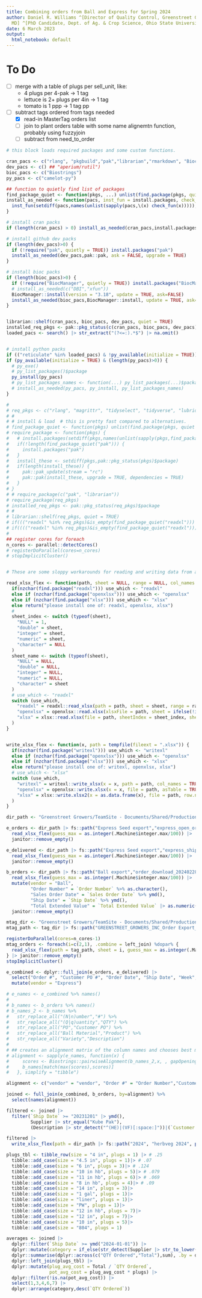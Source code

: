 ```yaml
---
title: Combining orders from Ball and Express for Spring 2024
author: Daniel R. Williams ^[Director of Quality Control, Greenstreet Growers, Lothian,
  MD] ^[PhD Candidate, Dept. of Ag. & Crop Science, Ohio State University, Columbus,  Ohio]
date: 6 March 2023
output:
  html_notebook: default
---
```


# To Do

- [ ] merge with a table of plugs per sell_unit, like:
  - 4 plugs per 4-pak -> 1 tag
  - lettuce is 2+ plugs per 4in -> 1 tag
  - tomato is 1 ppp -> 1 tag pp
- [ ] subtract tags ordered from tags needed
  - [X] read-in MasterTag orders list
  - [ ] join to plant orders table with some name alignemtn function, probably using fuzzyjoin
  - [ ] subtract from need_to_order


```r
# this block loads required packages and some custom functions. 

cran_pacs <- c("rlang", "pkgbuild","pak","librarian","rmarkdown", "BiocManager", "tidyselect", "tidyverse", "magrittr", "stats", "measurements", "knitr", "foreach", "doParallel", "parallel", "fs", "janitor", "stringr", "readxl", "writexl","fuzzyjoin", "chromote", "pdftools", "reticulate", "lubridate", "readr", "tidyr", "forcats", "purrr", "stringdist") |> unique() # "rvest", "polite", "XML", "tabulizer", "gt"
dev_pacs <- c() ## "aperium/rutil")
bioc_pacs <- c("Biostrings")
py_pacs <- c("camelot-py")

## function to quietly find list of packages
find_package_quiet <- function(pkgs, ...) unlist(find.package(pkgs, quiet = TRUE, ...))
install_as_needed <- function(pacs, inst_fun = install.packages, check_fun = find_package_quiet, ...) {
  inst_fun(setdiff(pacs,names(unlist(sapply(pacs,\(x) check_fun(x))))),...)
}

# install cran packs
if (length(cran_pacs) > 0) install_as_needed(cran_pacs,install.packages)

# install github dev packs
if (length(dev_pacs)>0) {
  if (!require("pak", quietly = TRUE)) install.packages("pak")
  install_as_needed(dev_pacs,pak::pak, ask = FALSE, upgrade = TRUE)
}

# install bioc packs
if (length(bioc_pacs)>0) {
  if (!require("BiocManager", quietly = TRUE)) install.packages("BiocManager")
  # install_as_needed(c("DBI","xfun"))
  BiocManager::install(version = "3.18", update = TRUE, ask=FALSE)
  install_as_needed(bioc_pacs,BiocManager::install, update = TRUE, ask=FALSE)
}


librarian::shelf(cran_pacs, bioc_pacs, dev_pacs, quiet = TRUE)
installed_req_pkgs <- pak::pkg_status(c(cran_pacs, bioc_pacs, dev_pacs))$package
loaded_pacs <- search() |> str_extract("(?<=:).*$") |> na.omit()


# install python packs
if (("reticulate" %in% loaded_pacs) & !py_available(initialize = TRUE)) install_python()
if (py_available(initialize = TRUE) & (length(py_pacs)>0)) {
  # py_exe()
  # py_list_packages()$package
  py_install(py_pacs)
  # py_list_packages_names <- function(...) py_list_packages(...)$package
  # install_as_needed(py_pacs, py_install, py_list_packages_names)
}

# 
# req_pkgs <- c("rlang", "magrittr", "tidyselect", "tidyverse", "lubridate", "stats", "readr", "measurements", "knitr", "plyr", "tidyr","bibtex","ggpubr","ggplot2", "firatheme", "gt", "ggpmisc", "foreach", "forcats", "doParallel", "parallel", "fs", "purrr", "janitor", "stringdist", "readxl", "writexl", "fuzzyjoin", "pwr", "effectsize", "Biostrings")
# #
# # install & load  # this is pretty fast compared to alternatives.
# find_package_quiet <- function(pkgs) unlist(find.package(pkgs, quiet = TRUE))
# require_package <- function(pkgs) {
#   # install.packages(setdiff(pkgs,names(unlist(sapply(pkgs,find_package_quiet)))))
#   if(!length(find_package_quiet("pak"))) {
#     install.packages("pak")
#   }
#   install_these <- setdiff(pkgs,pak::pkg_status(pkgs)$package)
#   if(length(install_these)) {
#     pak::pak_update(stream = "rc")
#     pak::pak(install_these, upgrade = TRUE, dependencies = TRUE)
#   }
# }
# # require_package(c("pak", "librarian"))
# require_package(req_pkgs)
# installed_req_pkgs <- pak::pkg_status(req_pkgs)$package
# #
# librarian::shelf(req_pkgs, quiet = TRUE)
# if((("readxl" %in% req_pkgs)&is_empty(find_package_quiet("readxl")))|(("writexl" %in% req_pkgs)&is_empty(find_package_quiet("writexl")))) librarian::shelf("ycphs/openxlsx") #load openxlsx if read-/write-xl not avail
# if(((("readxl" %in% req_pkgs)&is_empty(find_package_quiet("readxl")))|(("writexl" %in% req_pkgs)&is_empty(find_package_quiet("writexl"))))&(is_empty(find_package_quiet("openxlsx")))) librarian::shelf("colearendt/xlsx") # load xlsx if openxlsx not avail
#
## register cores for foreach
n_cores <- parallel::detectCores()
# registerDoParallel(cores=n_cores)
# stopImplicitCluster()



```

```r
# These are some sloppy workarounds for reading and writing data from and to excel files. Some of the readxl and writexl are preferred but they are not universally supported. If they are not installed, these functions use on of the other two packages for xlsx-file handling in the order of preference (openxlsx is preferred over xlsx). For simplicity and robustness many features of the packages are not accessible except where they can be translated 1-to-1 across all three. Ideally, The resulting data should be approximately identical in structure, datatypes, and column names regardless of the function it is using to read or write data.

read_xlsx_flex <- function(path, sheet = NULL, range = NULL, col_names = TRUE, ...) {
  if(nzchar(find.package("readxl"))) use_which <- "readxl"
  else if (nzchar(find.package("openxlsx"))) use_which <- "openxlsx"
  else if (nzchar(find.package("xlsx"))) use_which <- "xlsx"
  else return("please install one of: readxl, openxlsx, xlsx")
  #
  sheet_index <- switch (typeof(sheet),
    "NULL" = 1,
    "double" = sheet,
    "integer" = sheet,
    "numeric" = sheet,
    "character" = NULL
  )
  sheet_name <- switch (typeof(sheet),
    "NULL" = NULL,
    "double" = NULL,
    "integer" = NULL,
    "numeric" = NULL,
    "character" = sheet
  )
  # use_which <- "readxl"
  switch (use_which,
    "readxl" = readxl::read_xlsx(path = path, sheet = sheet, range = range, col_names = col_names, ...),
    "openxlsx" = openxlsx::read.xlsx(xlsxFile = path, sheet = ifelse(!is_null(sheet_index), sheet_index, 1) , colNames = col_names, check.names = FALSE, sep.names = " ", ...),
    "xlsx" = xlsx::read.xlsx(file = path, sheetIndex = sheet_index, sheetName = sheet_name, header = col_names, as.data.frame=TRUE, check.names = FALSE, ...)
  )
}


write_xlsx_flex <- function(x, path = tempfile(fileext = ".xlsx")) {
  if(nzchar(find.package("writexl"))) use_which <- "writexl"
  else if (nzchar(find.package("openxlsx"))) use_which <- "openxlsx"
  else if (nzchar(find.package("xlsx"))) use_which <- "xlsx"
  else return("please install one of: writexl, openxlsx, xlsx")
  # use_which <- "xlsx"
  switch (use_which,
    "writexl" = writexl::write_xlsx(x = x, path = path, col_names = TRUE),
    "openxlsx" = openxlsx::write.xlsx(x = x, file = path, asTable = TRUE, overwrite = TRUE),
    "xlsx" = xlsx::write.xlsx2(x = as.data.frame(x), file = path, row.names = FALSE, showNA = FALSE) # puts the rownames in column A. removing them throws bugs.
  )
}

```



```r

dir_path <- "Greenstreet Growers/TeamSite - Documents/Shared/Production Greenstreet/Production Planning QC/Plant Sales and Orders" |> fs::path_home()

e_orders <- dir_path |> fs::path("Express Seed export","express_open_orders_20240228.xlsx") |>
  read_xlsx_flex(guess_max = as.integer(.Machine$integer.max/100)) |> 
  janitor::remove_empty()

e_delivered <- dir_path |> fs::path("Express Seed export","express_shipped_orders_20240228.xlsx") |>
  read_xlsx_flex(guess_max = as.integer(.Machine$integer.max/100)) |> 
  janitor::remove_empty()

b_orders <- dir_path |> fs::path("Ball export","order_download_20240228110813.xlsx") |>
  read_xlsx_flex(guess_max = as.integer(.Machine$integer.max/100)) |>
  mutate(vendor = "Ball",
         "Order Number" = `Order Number` %>% as.character(),
         "Sales Order Date" = `Sales Order Date` %>% ymd(),
         "Ship Date" = `Ship Date` %>% ymd(),
         "Total Extended Value" = `Total Extended Value` |> as.numeric()) |> 
  janitor::remove_empty()

mtag_dir <- "Greenstreet Growers/TeamSite - Documents/Shared/Production Greenstreet/Production Planning QC/Tags/MasterTag" |> fs::path_home()
mtag_path <- tag_dir |> fs::path("GREENSTREET_GROWERS_INC_Order Export_03_06_2024.xlsx")

registerDoParallel(cores=n_cores-1)
mtag_orders <- foreach(i=c(2,1), .combine = left_join) %dopar% {
  read_xlsx_flex(path = tag_path, sheet = i, guess_max = as.integer(.Machine$integer.max/100))
} |> janitor::remove_empty()
stopImplicitCluster()

```


```r

e_combined <- dplyr::full_join(e_orders, e_delivered) |>
  select("Order #", "Customer PO #", "Order Date", "Ship Date", "Week", "Product #", "Description", "Supplier", "QTY Ordered", "Total") |>
  mutate(vendor = "Express")

# e_names <- e_combined %>% names() 
# 
# b_names <- b_orders %>% names()
# b_names_2 <- b_names %>% 
#   str_replace_all("(N|n)umber","#") %>%
#   str_replace_all("(Q|q)uantity","QTY") %>%
#   str_replace_all("PO","Customer PO") %>%
#   str_replace_all("Ball Material","Product") %>%
#   str_replace_all("Variety","Description")
#   
# ## creates an alignment matrix of the column names and chooses best match
# alignment <- sapply(e_names, function(x) {
#     scores <- Biostrings::pairwiseAlignment(b_names_2,x, , gapOpening = 1, gapExtension = 1) %>% score()
#     b_names[match(max(scores),scores)]
#   }, simplify = "tibble")

alignment <- c("vendor" = "vendor", "Order #" = "Order Number","Customer PO #" = "PO Number", "Order Date" = "Sales Order Date", "Ship Date" = "Ship Date", "Week" = "Ship Week", "Product #" = "Ball Material Number", "Description" = "Variety", "Supplier" = "Supplier", "QTY Ordered" = "Quantity", "Total" = "Total Extended Value")

joined <- full_join(e_combined, b_orders, by=alignment) %>%
  select(names(alignment))

```

```r
filtered <- joined |>
  filter(`Ship Date` >= "20231201" |> ymd(),
         Supplier |> str_equal("Kube Pak"),
         (Description |> str_detect("^(HE)|(VF)[:space:]"))|(`Customer PO #` |> str_to_lower() |> str_detect("(herb)|(veg)")))

```



```r
filtered |>
  write_xlsx_flex(path = dir_path |> fs::path("2024", "herbveg 2024", paste0("tags_to_order_",now() |> year(), now() |> isoweek() |> str_pad(2,"left",pad="0"),".xlsx")))
```

```r

plugs_tbl <- tibble_row(size = "4 in", plugs = 1) |> # .25
  tibble::add_case(size = "4.5 in", plugs = 1)|> # .07
  tibble::add_case(size = "6 in", plugs = 3)|> # .124
  tibble::add_case(size = "10 in hb", plugs = 5)|> # .079
  tibble::add_case(size = "11 in hb", plugs = 6)|> # .069
  tibble::add_case(size = "8 in hb", plugs = 4)|> # .09
  tibble::add_case(size = "14 in", plugs = 3)|>
  tibble::add_case(size = "1 gal", plugs = 1)|>
  tibble::add_case(size = "liner", plugs = 1)|>
  tibble::add_case(size = "PW", plugs = 1)|>
  tibble::add_case(size = "12 in hb", plugs = 7)|>
  tibble::add_case(size = "12 in", plugs = 7)|>
  tibble::add_case(size = "10 in", plugs = 5)|>
  tibble::add_case(size = "804", plugs = 1)

averages <- joined |>
  dplyr::filter(`Ship Date` >= ymd("2024-01-01")) |>
  dplyr::mutate(category = if_else(str_detect(Supplier |> str_to_lower(), "four[:space:]?star"), "PW", "") |> str_c(size, sep = " ")) |>
  dplyr::summarise(dplyr::across(c("QTY Ordered","Total"),sum), .by = dplyr::any_of(c("category", "size"))) |>
  dplyr::left_join(plugs_tbl) |>
  dplyr::mutate(plug_avg_cost = Total / `QTY Ordered`,
                pot_avg_cost = plug_avg_cost * plugs) |>
  dplyr::filter(!is.na(pot_avg_cost)) |>
  select(1,3,4,6,7) |>
  dplyr::arrange(category,desc(`QTY Ordered`))

```


